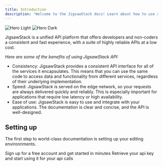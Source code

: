 ```yaml
---
title: Introduction
description: "Welcome to the JigsawStack docs! Learn about how to use and integrate it in your services and application."
---
```


<img className="block dark:hidden" src="/images/banner.png" alt="Hero Light" />
<img className="hidden dark:block" src="/images/banner.png" alt="Hero Dark" />

JigsawStack is a unified API platform that offers developers and non-coders a consistent and fast experience, with a suite of highly reliable APIs at a low cost.

_*Here are some of the benefits of using JigsawStack API:*_

- Consistency: JigsawStack provides a consistent API interface for all of the services it encapsulates. This means that you can use the same code to access data and functionality from different services, regardless of their underlying implementation.
- Speed: JigsawStack is served on the edge network, so your requests are always delivered quickly and reliably. This is especially important for applications that require low latency or high availability.
- Ease of use: JigsawStack is easy to use and integrate with your applications. The documentation is clear and concise, and the API is well-designed.

## Setting up

The first step to world-class documentation is setting up your editing environnments.

<CardGroup cols={2}>
  <Card
    title="Sign up"
    icon="pen-to-square"
    href="https://dash.jigsawstack.com/"
  >
    Sign up for a free account and get started in minutes
  </Card>
  <Card
    title="Retrieve your api key"
    icon="code"
    href="https://dash.jigsawstack.com/"
  >
    Retrieve your api key and start using it for your api calls
  </Card>
</CardGroup>
